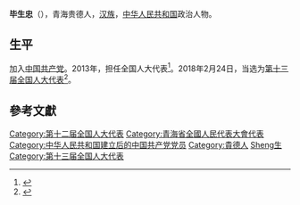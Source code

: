 '''毕生忠'''（{{bd|1961年||}}），青海贵德人，[[汉族|汉族]]，[[中华人民共和国|中华人民共和国]]政治人物。

== 生平 ==
加入[[中国共产党|中国共产党]]。2013年，担任全国人大代表<ref>{{cite news|title=全国人大代表信息-毕生忠|url= http://210.82.31.1:8084/delegate/viewDelegate.action?dbid=122561|accessdate=2013-04-05|newspaper=全国人大网|archive-url=https://web.archive.org/web/20160305235833/http://www.npc.gov.cn/delegate/viewDelegate.action?dbid=122561|archive-date=2016-03-05|dead-url=yes}}</ref>。2018年2月24日，当选为[[第十三届全国人大代表|第十三届全国人大代表]]<ref>{{Cite web|title=（受权发布）中华人民共和国第十三届全国人民代表大会代表名单-中新网|url=http://www.chinanews.com/gn/2018/02-25/8453959.shtml|accessdate=2021-02-13|work=中新网|archive-date=2018-02-27|archive-url=https://web.archive.org/web/20180227031724/http://www.chinanews.com/gn/2018/02-25/8453959.shtml|dead-url=no}}</ref>。

==參考文獻==
{{reflist}}

{{DEFAULTSORT:Bi畢}}
[[Category:第十二届全国人大代表|Category:第十二届全国人大代表]]
[[Category:青海省全國人民代表大會代表|Category:青海省全國人民代表大會代表]]
[[Category:中华人民共和国建立后的中国共产党党员|Category:中华人民共和国建立后的中国共产党党员]]
[[Category:貴德人|Category:貴德人]]
[[Category:畢姓|Sheng生]]
[[Category:第十三届全国人大代表|Category:第十三届全国人大代表]]